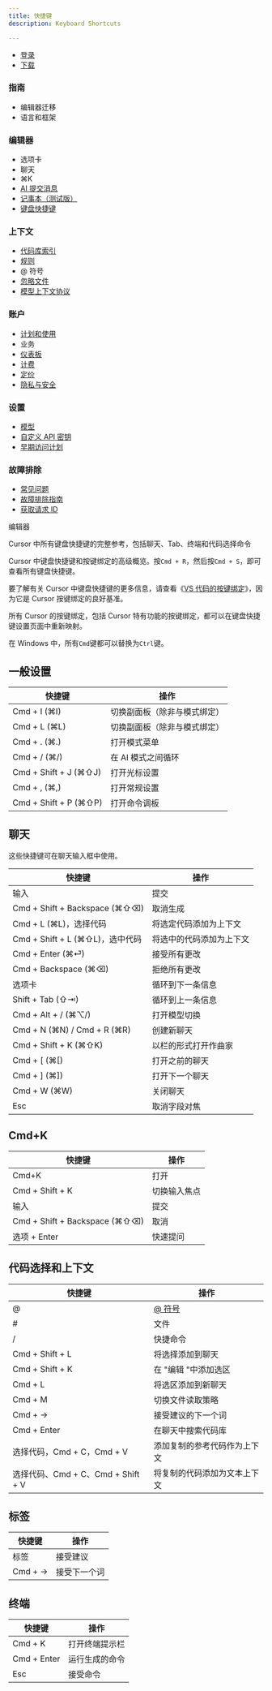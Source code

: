 ```yaml
---
title: 快捷键
description: Keyboard Shortcuts

---
```


 
- [登录](https://www.cursor.com/api/auth/login)
- [下载](https://cursor.com/)

### 指南

- 编辑器迁移
- 语言和框架

### 编辑器

- 选项卡
- 聊天
- ⌘K
- [AI 提交消息](https://docs.cursor.com/more/ai-commit-message)
- [记事本（测试版）](https://docs.cursor.com/beta/notepads)
- [键盘快捷键](https://docs.cursor.com/kbd)

### 上下文

- [代码库索引](https://docs.cursor.com/context/codebase-indexing)
- [规则](https://docs.cursor.com/context/rules)
- @ 符号
- [忽略文件](https://docs.cursor.com/context/ignore-files)
- [模型上下文协议](https://docs.cursor.com/context/model-context-protocol)

### 账户

- [计划和使用](https://docs.cursor.com/account/plans-and-usage)
- 业务
- [仪表板](https://docs.cursor.com/account/dashboard)
- [计费](https://docs.cursor.com/account/billing)
- [定价](https://cursor.com/pricing)
- [隐私与安全](https://docs.cursor.com/account/privacy)

### 设置

- [模型](https://docs.cursor.com/settings/models)
- [自定义 API 密钥](https://docs.cursor.com/settings/api-keys)
- [早期访问计划](https://docs.cursor.com/settings/beta)

### 故障排除

- [常见问题](https://docs.cursor.com/troubleshooting/common-issues)
- [故障排除指南](https://docs.cursor.com/troubleshooting/troubleshooting-guide)
- [获取请求 ID](https://docs.cursor.com/troubleshooting/request-reporting)

编辑器

Cursor 中所有键盘快捷键的完整参考，包括聊天、Tab、终端和代码选择命令

Cursor 中键盘快捷键和按键绑定的高级概览。按`Cmd + R`，然后按`Cmd + S`，即可查看所有键盘快捷键。

要了解有关 Cursor 中键盘快捷键的更多信息，请查看《[VS 代码的按键绑定](https://code.visualstudio.com/docs/getstarted/keybindings)》，因为它是 Cursor 按键绑定的良好基准。

所有 Cursor 的按键绑定，包括 Cursor 特有功能的按键绑定，都可以在键盘快捷键设置页面中重新映射。

在 Windows 中，所有`Cmd`键都可以替换为`Ctrl`键。

## 一般设置

| 快捷键 | 操作 |
| --- | --- |
| Cmd + I (⌘I) | 切换副面板（除非与模式绑定） |
| Cmd + L (⌘L) | 切换副面板（除非与模式绑定） |
| Cmd + . (⌘.) | 打开模式菜单 |
| Cmd + / (⌘/) | 在 AI 模式之间循环 |
| Cmd + Shift + J (⌘⇧J) | 打开光标设置 |
| Cmd + , (⌘,) | 打开常规设置 |
| Cmd + Shift + P (⌘⇧P) | 打开命令调板 |

## 聊天

这些快捷键可在聊天输入框中使用。

| 快捷键 | 操作 |
| --- | --- |
| 输入 | 提交 |
| Cmd + Shift + Backspace (⌘⇧⌫) | 取消生成 |
| Cmd + L (⌘L)，选择代码 | 将选定代码添加为上下文 |
| Cmd + Shift + L (⌘⇧L)，选中代码 | 将选中的代码添加为上下文 |
| Cmd + Enter (⌘⏎) | 接受所有更改 |
| Cmd + Backspace (⌘⌫) | 拒绝所有更改 |
| 选项卡 | 循环到下一条信息 |
| Shift + Tab (⇧⇥) | 循环到上一条信息 |
| Cmd + Alt + / (⌘⌥/) | 打开模型切换 |
| Cmd + N (⌘N) / Cmd + R (⌘R) | 创建新聊天 |
| Cmd + Shift + K (⌘⇧K) | 以栏的形式打开作曲家 |
| Cmd + [ (⌘[) | 打开之前的聊天 |
| Cmd + ] (⌘]) | 打开下一个聊天 |
| Cmd + W (⌘W) | 关闭聊天 |
| Esc | 取消字段对焦 |

## Cmd+K

| 快捷键 | 操作 |
| --- | --- |
| Cmd+K | 打开 |
| Cmd + Shift + K | 切换输入焦点 |
| 输入 | 提交 |
| Cmd + Shift + Backspace (⌘⇧⌫) | 取消 |
| 选项 + Enter | 快速提问 |

## 代码选择和上下文

| 快捷键 | 操作 |
| --- | --- |
| @ | [@ 符号](https://docs.cursor.com/context/@-symbols) |
| # | 文件 |
| / | 快捷命令 |
| Cmd + Shift + L | 将选择添加到聊天 |
| Cmd + Shift + K | 在 "编辑 "中添加选区 |
| Cmd + L | 将选区添加到新聊天 |
| Cmd + M | 切换文件读取策略 |
| Cmd + → | 接受建议的下一个词 |
| Cmd + Enter | 在聊天中搜索代码库 |
| 选择代码，Cmd + C，Cmd + V | 添加复制的参考代码作为上下文 |
| 选择代码、Cmd + C、Cmd + Shift + V | 将复制的代码添加为文本上下文 |

## 标签

| 快捷键 | 操作 |
| --- | --- |
| 标签 | 接受建议 |
| Cmd + → | 接受下一个词 |

## 终端

| 快捷键 | 操作 |
| --- | --- |
| Cmd + K | 打开终端提示栏 |
| Cmd + Enter | 运行生成的命令 |
| Esc | 接受命令 |